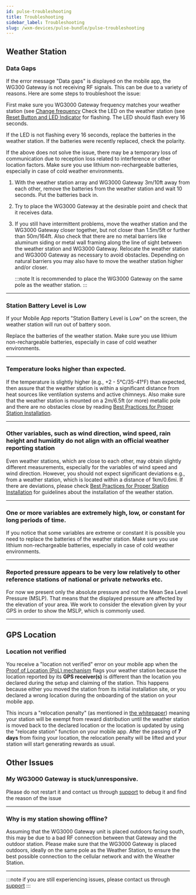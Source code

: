 ```yaml
---
id: pulse-troubleshooting
title: Troubleshooting
sidebar_label: Troubleshooting
slug: /wxm-devices/pulse-bundle/pulse-troubleshooting
---
```



## Weather Station

### Data Gaps
    
If the error message "Data gaps" is displayed on the mobile app, the WG300 Gateway is not receiving RF signals. 
This can be due to a variety of reasons. 
Here are some steps to troubleshoot the issue:

First make sure you WG3000 Gateway frequency matches your weather station (see [Change frequency](/wxm-devices/pulse-bundle/pulse-connect-and-claim#change-frequency-optional)
Check the LED on the weather station (see [Reset Button and LED Indicator](/wxm-devices/pulse-bundle/wb-3000-assemble) for flashing.
The LED should flash every 16 seconds.

If the LED is not flashing every 16 seconds, replace the batteries in the weather station.
If the batteries were recently replaced, check the polarity.

If the above does not solve the issue, there may be a temporary loss of communication due to reception loss related to interference or other location factors.
Make sure you use lithium non-rechargeable batteries, especially in case of cold weather environments.

1. With the weather station array and WG3000 Gateway 3m/10ft away from each other,
   remove the batteries from the weather station and wait 10 seconds. Put the batteries back in.
1. Try to place the WG3000 Gateway at the desirable point and check that it receives data.
1. If you still have intermittent problems, move the weather station and the WG3000 Gateway closer together,
   but not closer than 1.5m/5ft or further than 50m/164ft.
   Also check that there are no metal barriers like aluminum siding
   or metal wall framing along the line of sight between the weather station and WG3000 Gateway.
   Relocate the weather station and WG3000 Gateway as necessary to avoid obstacles.
   Depending on natural barriers you may also have to move the weather station higher and/or closer.

   :::note
   It is recommended to place the WG3000 Gateway on the same pole as the weather station.
   :::

<hr />

### Station Battery Level is Low

If your Mobile App reports "Station Battery Level is Low" on the screen, the weather station will run out of battery soon.

Replace the batteries of the weather station. Make sure you use lithium non-rechargeable batteries, especially in case of cold weather environments.

<hr />

### Temperature looks higher than expected.

If the temperature is slightly higher (e.g., +2 - 5°C/35-41°F) than expected,
then assure that the weather station is within a significant distance from heat sources
like ventilation systems and active chimneys.
Also make sure that the weather station is mounted on a 2m/6.5ft (or more) metallic pole and there are no obstacles close by reading [Best Practices for Proper Station Installation](/wxm-devices/pulse-bundle/install-weather-station#best-practices-for-proper-station-installation).

<hr />

### Other variables, such as wind direction, wind speed, rain height and humidity do not align with an official weather reporting station

Even weather stations, which are close to each other, may obtain slightly different measurements,
especially for the variables of wind speed and wind direction. However, you should not expect significant deviations
e.g., from a weather station, which is located within a distance of 1km/0.6mi.
If there are deviations, please check [Best Practices for Proper Station Installation](/wxm-devices/pulse-bundle/install-weather-station#best-practices-for-proper-station-installation) for guidelines about the installation of the weather station.

<hr />

### One or more variables are extremely high, low, or constant for long periods of time.

If you notice that some variables are extreme or constant it is possible you need to replace the batteries of the weather station. Make sure you use lithium non-rechargeable batteries, especially in case of cold weather environments.

<hr />

### Reported pressure appears to be very low relatively to other reference stations of national or private networks etc. 

For now we present only the absolute pressure and not the Mean Sea Level Pressure (MSLP). That means that the displayed pressure are affected by the elevation of your area. We work to consider the elevation given by your GPS in order to show the MSLP, which is commonly used.

<hr />

## GPS Location

### Location not verified
You receive a "location not verified" error on your mobile app when the [Proof of Location (PoL) mechanism](/project/proof-of-location) flags your weather station because the location reported by its **GPS receiver(s)** is different than the location you declared during the setup and claiming of the station. This happens because either you moved the station from its initial installation site, or you declared a wrong location during the onboarding of the station on your mobile app.

This incurs a "relocation penalty" (as mentioned in [the whitepaper](http://weatherxm.com/whitepaper)) meaning your station will be exempt from reward distribution until the weather station is moved back to the declared location or the location is updated by using the "relocate station" function on your mobile app. After the passing of **7 days** from fixing your location, the relocation penalty will be lifted and your station will start generating rewards as usual.

## Other Issues

### My WG3000 Gateway is stuck/unresponsive.
  
Please do not restart it and contact us through [support](https://support.weatherxm.com) to debug it and find the reason of the issue

<hr />

### Why is my station showing offline?

Assuming that the WG3000 Gateway unit is placed outdoors facing south, this may be due to a bad RF connection between that Gateway and the outdoor station.
Please make sure that the WG3000 Gateway is placed outdoors, ideally on the same pole as the Weather Station, to ensure the best possible connection to the cellular network and with the Weather Station.

<hr />
 
:::note
if you are still experiencing issues, please contact us through [support](https://support.weatherxm.com)
:::